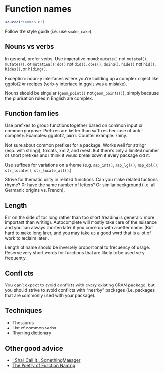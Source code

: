 # Function names

```r
source("common.R")
```

Follow the style guide (i.e. use `snake_cake`).

## Nouns vs verbs

In general, prefer verbs. Use imperative mood: `mutate()` not `mutated()`, `mutates()`, or `mutating()`; `do()` not `did()`, `does()`, `doing()`, `hide()` not `hid()`, `hides()`, or `hiding()`.

Exception: noun-y interfaces where you're building up a complex object like ggplot2 or recipes (verb-y interface in ggvis was a mistake).

Nouns should be singular (`geom_point()` not `geom_points()`), simply because the plurisation rules in English are complex.

## Function families

Use prefixes to group functions together based on common input or common purpose. Prefixes are better than suffixes because of auto-complete. Examples: ggplot2, purrr. Counter example: shiny. 

Not sure about common prefixes for a package. Works well for stringr (esp. with stringi), forcats, xml2, and rvest. But there's only a limited number of short prefixes and I think it would break down if every package did it. 

Use suffixes for variations on a theme (e.g. `map_int()`, `map_lgl()`, `map_dbl()`; `str_locate()`, `str_locate_all()`.)

Strive for thematic unity in related functions. Can you make related fuctions rhyme? Or have the same number of letters? Or similar background (i.e. all Germanic origins vs. French).

## Length

Err on the side of too long rather than too short (reading is generally more important than writing). Autocomplete will mostly take care of the nuisance and you can always shorten later if you come up with a better name. (But hard to make long later, and you may take up a good word that is a lot of work to reclaim later).

Length of name should be inversely proportional to frequency of usage. Reserve very short words for functions that are likely to be used very frequently.

## Conflicts

You can't expect to avoid conflicts with every existing CRAN package, but you should strive to avoid conflicts with "nearby" packages (i.e. packages that are commonly used with your package).

## Techniques

* Thesaurus
* List of common verbs
* Rhyming dictionary

## Other good advice

* [I Shall Call It.. SomethingManager](https://blog.codinghorror.com/i-shall-call-it-somethingmanager/)
* [The Poetry of Function Naming](http://blog.stephenwolfram.com/2010/10/the-poetry-of-function-naming/)

